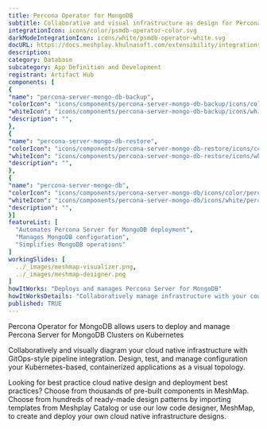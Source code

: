 ```yaml
---
title: Percona Operator for MongoDB
subtitle: Collaborative and visual infrastructure as design for Percona Operator for MongoDB
integrationIcon: icons/color/psmdb-operator-color.svg
darkModeIntegrationIcon: icons/white/psmdb-operator-white.svg
docURL: https://docs.meshplay.khulnasoft.com/extensibility/integrations/psmdb-operator
description: 
category: Database
subcategory: App Definition and Development
registrant: Artifact Hub
components: [
{
"name": "percona-server-mongo-db-backup",
"colorIcon": "icons/components/percona-server-mongo-db-backup/icons/color/percona-server-mongo-db-backup-color.svg",
"whiteIcon": "icons/components/percona-server-mongo-db-backup/icons/white/percona-server-mongo-db-backup-white.svg",
"description": "",
},
{
"name": "percona-server-mongo-db-restore",
"colorIcon": "icons/components/percona-server-mongo-db-restore/icons/color/percona-server-mongo-db-restore-color.svg",
"whiteIcon": "icons/components/percona-server-mongo-db-restore/icons/white/percona-server-mongo-db-restore-white.svg",
"description": "",
},
{
"name": "percona-server-mongo-db",
"colorIcon": "icons/components/percona-server-mongo-db/icons/color/percona-server-mongo-db-color.svg",
"whiteIcon": "icons/components/percona-server-mongo-db/icons/white/percona-server-mongo-db-white.svg",
"description": "",
}]
featureList: [
  "Automates Percona Server for MongoDB deployment",
  "Manages MongoDB configuration",
  "Simplifies MongoDB operations"
]
workingSlides: [
  ../_images/meshmap-visualizer.png,
  ../_images/meshmap-designer.png
]
howItWorks: "Deploys and manages Percona Server for MongoDB"
howItWorksDetails: "Collaboratively manage infrastructure with your coworkers synchronously sharing the same designs."
published: TRUE
---
```

<p>
Percona Operator for MongoDB allows users to deploy and manage Percona Server for MongoDB Clusters on Kubernetes
</p>
<p>
    Collaboratively and visually diagram your cloud native infrastructure with GitOps-style pipeline integration. Design, test, and manage configuration your Kubernetes-based, containerized applications as a visual topology.
</p>
<p>
    Looking for best practice cloud native design and deployment best practices? Choose from thousands of pre-built components in MeshMap. Choose from hundreds of ready-made design patterns by importing templates from Meshplay Catalog or use our low code designer, MeshMap, to create and deploy your own cloud native infrastructure designs.
</p>
